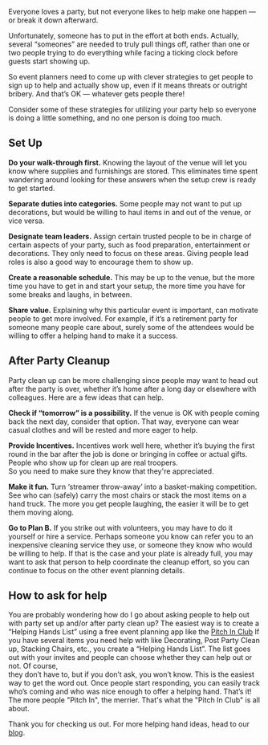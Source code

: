 <BlogImage  />
<BlogInfo  />

Everyone loves a party, but not everyone likes to help make one happen ― or break it down afterward.

Unfortunately, someone has to put in the effort at both ends. Actually, several “someones” are needed to 
truly pull things off, rather than one or two people trying to do everything while facing a ticking clock 
before guests start showing up.

So event planners need to come up with clever strategies to get people to sign up to help and actually 
show up, even if it means threats or outright bribery. And that’s OK ― whatever gets people there!

Consider some of these strategies for utilizing your party help so everyone is doing a little something, 
and no one person is doing  too much. 

<MobileAd />

## Set Up 

**Do your walk-through first.** Knowing the layout of the venue will let you know where supplies and furnishings are stored. This eliminates time 
spent wandering around looking for these answers when the setup crew is ready to get started.

**Separate duties into categories.** Some people may not want to put up decorations, but would be willing to haul items in and out of the venue, 
or vice versa.

**Designate team leaders.** Assign certain trusted people to be in charge of
certain aspects of your party, such as food preparation, entertainment or decorations. They only need to focus on these areas. 
Giving people lead roles  is also a good way to encourage them to show up.

**Create a reasonable schedule.** This may be up to the venue, but the more time you have to 
get in and start your setup, the more time you have for some breaks and laughs, in between.

**Share value.** Explaining why this particular event is important,  can motivate people to 
get more involved. For example, if it’s a retirement party for someone many people care about, surely some of the attendees would be 
willing to offer a helping hand to make it a success.

<MobileAd />

## After Party Cleanup

Party clean up can be more challenging since people may want to head out after the party is over, whether it’s home 
after a long day or elsewhere with colleagues. Here are a few ideas that can help.

<MobileAd />

**Check if “tomorrow” is a possibility.** If the venue is OK with people coming back the 
next day, consider that option. That way, everyone can wear casual clothes and will be rested and more eager to help.

**Provide Incentives.** Incentives work well here, whether it’s buying the first round in the bar 
after the job is done or bringing in coffee or actual gifts. People who show up for clean up are real troopers.  
So you need to make sure they know that they're appreciated.

<MobileAd />

**Make it fun.** Turn ‘streamer throw-away’ into a basket-making competition. See who can (safely) 
carry the most chairs or stack the most items on a hand truck. The more you get people laughing, the easier it will be 
to get them moving along.

**Go to Plan B.** If you strike out with volunteers, you may have to do it yourself or hire a 
service. Perhaps someone you know can refer you to an inexpensive cleaning service they use, or someone they know who 
would be willing to help.  If that is the case and your plate is already full,  you may want to ask that person to help 
coordinate the cleanup effort, so you can continue to focus on the other event planning details.

<MobileAd />

## How to ask for help

You are probably wondering how do I go about asking people to help out with party set up and/or after party clean up? The easiest way is to create a 
“Helping Hands List” using  a free event planning app like the [Pitch In Club](https://pitchinclub.com)
If you have several items you need help with like  Decorating, Post Party Clean up, Stacking Chairs, etc.,  you create a “Helping 
Hands List”. The list  goes out with your invites and people can choose whether they can help out or not. Of course,  
they don’t have to, but if you don’t ask, you won’t know. This is the easiest way to get the word out. Once people start 
responding, you can easily track who’s coming and who was nice enough to offer a helping hand. That’s it! The more people "Pitch In", 
the merrier. That's what the "Pitch In Club" is all about.

Thank you for checking us out. For more helping hand ideas, head to our 
[blog](https://pitchinclub.com/blog/page/1).

<MobileAd />
